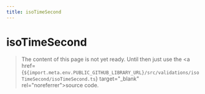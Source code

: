 ```yaml
---
title: isoTimeSecond
---
```


# isoTimeSecond

> The content of this page is not yet ready. Until then just use the <a href={`${import.meta.env.PUBLIC_GITHUB_LIBRARY_URL}/src/validations/isoTimeSecond/isoTimeSecond.ts`} target="\_blank" rel="noreferrer">source code</a>.
